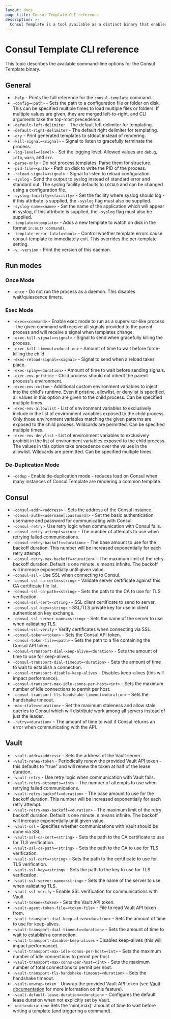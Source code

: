 ```yaml
---
layout: docs
page_title: Consul Template CLI reference
description: >-
  Consul Template is a tool available as a distinct binary that enables dynamic application configuration and secrets rotation for Consul deployments based on Go templates.
---
```


# Consul Template CLI reference

This topic describes the available command-line options for the Consul Template binary.

## General 

- `-help` - Prints the full reference for the `consul-template` command.
- `-config=<path>` - Sets the path to a configuration file or folder on disk. This can be specified multiple times to load multiple files or folders. If multiple values are given, they are merged left-to-right, and CLI arguments take the top-most precedence. 
- `-default-left-delimiter` - The default left delimiter for templating.
- `-default-right-delimiter` - The default right delimiter for templating.
- `-dry` - Print generated templates to stdout instead of rendering.
- `-kill-signal=<signal>` - Signal to listen to gracefully terminate the process.
- `-log-level=<level>` - Set the logging level. Allowed values are `debug`, `info`, `warn`, and `err`.
- `-parse-only` - Do not process templates. Parse them for structure.
- `-pid-file=<path>` - Path on disk to write the PID of the process.
- `-reload-signal=<signal>` - Signal to listen to reload configuration.
- `-syslog` - Send the output to syslog instead of standard error and standard out. The syslog facility defaults to `LOCAL0` and can be changed using a configuration file.
- `-syslog-facility=<facility>` - Set the facility where syslog should log - if this attribute is supplied, the `-syslog` flag must also be supplied.
- `-syslog-name=<name>` - Set the name of the application which will appear in syslog, if this attribute is supplied, the `-syslog` flag must also be supplied.
- `-template=<template>` - Adds a new template to watch on disk in the format `in:out(:command)`.
- `-template-error-fatal=<bool>` - Control whether template errors cause consul-template to immediately exit. This overrides the per-template setting.
- `-v`, `-version` - Print the version of this daemon.

## Run modes

### Once Mode

- `-once` - Do not run the process as a daemon. This disables wait/quiescence timers.

### Exec Mode

- `-exec=<command>` - Enable exec mode to run as a supervisor-like process - the given command will receive all signals provided to the parent process and will receive a signal when templates change.
- `-exec-kill-signal=<signal>` - Signal to send when gracefully killing the process.
- `-exec-kill-timeout=<duration>` - Amount of time to wait before force-killing the child.
- `-exec-reload-signal=<signal>` - Signal to send when a reload takes place.
- `-exec-splay=<duration>` - Amount of time to wait before sending signals.
- `-exec-env-pristine` - Child process should not inherit the parent process's environment.
- `-exec-env-custom` - Additional custom environment variables to inject into the child's runtime. Even if pristine, allowlist, or denylist is specified, all values in this option are given to the child process. Can be specified multiple times.
- `-exec-env-allowlist` - List of environment variables to exclusively include in the list of environment variables exposed to the child process. Only those environment  variables matching the given patterns are exposed to the child process. Wildcards are permitted. Can be specified multiple times.
- `-exec-env-denylist` - List of environment variables to exclusively prohibit in the list of environment variables exposed to the child process. The values in this  option take precedence over the values in the allowlist. Wildcards are permitted. Can be specified multiple times.

### De-Duplication Mode

- `-dedup` - Enable de-duplication mode - reduces load on Consul when many instances of Consul Template are rendering a common template.

## Consul

- `-consul-addr=<address>` - Sets the address of the Consul instance.
- `-consul-auth=<username[:password]>` - Set the basic authentication username and password for communicating with Consul.
- `-consul-retry` - Use retry logic when communication with Consul fails.
- `-consul-retry-attempts=<int>` - The number of attempts to use when retrying failed communications.
- `-consul-retry-backoff=<duration>` - The base amount to use for the backoff duration. This number will be increased exponentially for each retry attempt.
- `-consul-retry-max-backoff=<duration>` - The maximum limit of the retry backoff duration. Default is one minute. `0` means infinite. The backoff will increase exponentially until given value.
- `-consul-ssl` - Use SSL when connecting to Consul.
- `-consul-ssl-ca-cert=<string>` - Validate server certificate against this CA certificate file list.
- `-consul-ssl-ca-path=<string>` - Sets the path to the CA to use for TLS verification.
- `-consul-ssl-cert=<string>` - SSL client certificate to send to server.
- `-consul-ssl-key=<string>` - SSL/TLS private key for use in client authentication key exchange.
- `-consul-ssl-server-name=<string>` - Sets the name of the server to use when validating TLS.
- `-consul-ssl-verify` - Verify certificates when connecting via SSL.
- `-consul-token=<token>` - Sets the Consul API token.
- `-consul-token-file=<path>` - Sets the path to a file containing the Consul API token.
- `-consul-transport-dial-keep-alive=<duration>` - Sets the amount of time to use for keep-alives.
- `-consul-transport-dial-timeout=<duration>` - Sets the amount of time to wait to establish a connection.
- `-consul-transport-disable-keep-alives` - Disables keep-alives (this will impact performance).
- `-consul-transport-max-idle-conns-per-host=<int>` - Sets the maximum number of idle connections to permit per host.
- `-consul-transport-tls-handshake-timeout=<duration>` - Sets the handshake timeout.
- `-max-stale=<duration>` - Set the maximum staleness and allow stale queries to Consul which will distribute work among all servers instead of just the leader.
- `-retry=<duration>` - The amount of time to wait if Consul returns an error when communicating with the API.

## Vault
- `-vault-addr=<address>` - Sets the address of the Vault server.
- `-vault-renew-token` - Periodically renew the provided Vault API token - this defaults to "true" and will renew the token at half of the lease duration.
- `-vault-retry` - Use retry logic when communication with Vault fails.
- `-vault-retry-attempts=<int>` - The number of attempts to use when retrying failed communications.
- `-vault-retry-backoff=<duration>` - The base amount to use for the backoff duration. This number will be increased exponentially for each retry attempt.
- `-vault-retry-max-backoff=<duration>` - The maximum limit of the retry backoff duration. Default is one minute. `0` means infinite. The backoff will increase exponentially until given value.
- `-vault-ssl` - Specifies whether communications with Vault should be done via SSL.
- `-vault-ssl-ca-cert=<string>` - Sets the path to the CA certificate to use for TLS verification.
- `-vault-ssl-ca-path=<string>` - Sets the path to the CA to use for TLS verification.
- `-vault-ssl-cert=<string>` - Sets the path to the certificate to use for TLS verification.
- `-vault-ssl-key=<string>` - Sets the path to the key to use for TLS verification.
- `-vault-ssl-server-name=<string>` - Sets the name of the server to use when validating TLS.
- `-vault-ssl-verify` - Enable SSL verification for communications with Vault.
- `-vault-token=<token>` - Sets the Vault API token.
- `-vault-agent-token-file=<token-file>` - File to read Vault API token from.
- `-vault-transport-dial-keep-alive=<duration>` - Sets the amount of time to use for keep-alives.
- `-vault-transport-dial-timeout=<duration>` - Sets the amount of time to wait to establish a connection.
- `-vault-transport-disable-keep-alives` - Disables keep-alives (this will impact performance).
- `-vault-transport-max-idle-conns-per-host=<int>` - Sets the maximum number of idle connections to permit per host.
- `-vault-transport-max-conns-per-host=<int>` - Sets the maximum number of total connections to permit per host.
- `-vault-transport-tls-handshake-timeout=<duration>` - Sets the handshake timeout.
- `-vault-unwrap-token` - Unwrap the provided Vault API token (see [Vault documentation](/vault/api-docs/system/wrapping-unwrap) for more information on this feature).
- `-vault-default-lease-duration=<duration>` - Configures the default lease duration when not explicitly set by Vault.
- `-wait=<duration>` Sets the 'min(:max)' amount of time to wait before writing a template (and triggering a command).
